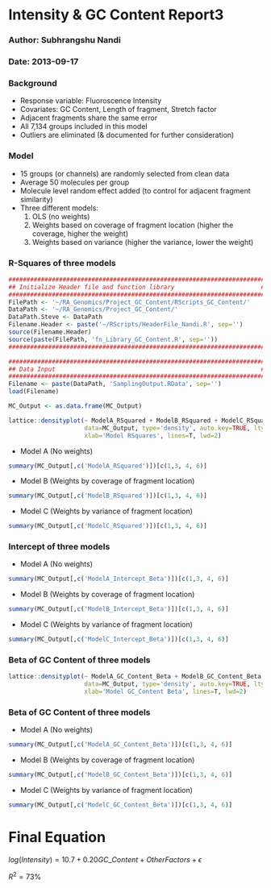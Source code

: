 Intensity & GC Content Report3
========================================================
### Author: Subhrangshu Nandi
### Date: 2013-09-17

### Background

- Response variable: Fluoroscence Intensity
- Covariates: GC Content, Length of fragment, Stretch factor
- Adjacent fragments share the same error
- All 7,134 groups included in this model
- Outliers are eliminated (& documented for further consideration)

### Model

- 15 groups (or channels) are randomly selected from clean data
- Average 50 molecules per group
- Molecule level random effect added (to control for adjacent fragment similarity)
- Three different models:
  1. OLS (no weights)
  2. Weights based on coverage of fragment location (higher the coverage, higher the weight)
  3. Weights based on variance (higher the variance, lower the weight)

### R-Squares of three models

```r
########################################################################
## Initialize Header file and function library                        ##
########################################################################
FilePath <- '~/RA_Genomics/Project_GC_Content/RScripts_GC_Content/'
DataPath <- '~/RA_Genomics/Project_GC_Content/'
DataPath.Steve <- DataPath
Filename.Header <- paste('~/RScripts/HeaderFile_Nandi.R', sep='')
source(Filename.Header)
source(paste(FilePath, 'fn_Library_GC_Content.R', sep=''))
########################################################################

########################################################################
## Data Input                                                         ##
########################################################################
Filename <- paste(DataPath, 'SamplingOutput.RData', sep='')
load(Filename)

MC_Output <- as.data.frame(MC_Output)
```

```r
lattice::densityplot(~ ModelA_RSquared + ModelB_RSquared + ModelC_RSquared, 
                     data=MC_Output, type='density', auto.key=TRUE, lty=c(1:3),
                     xlab='Model RSquares', lines=T, lwd=2)
```

- Model A (No weights)
```r
summary(MC_Output[,c('ModelA_RSquared')])[c(1,3, 4, 6)]
```
- Model B (Weights by coverage of fragment location)
```r
summary(MC_Output[,c('ModelB_RSquared')])[c(1,3, 4, 6)]
```
- Model C (Weights by variance of fragment location)
```r
summary(MC_Output[,c('ModelC_RSquared')])[c(1,3, 4, 6)]
```

### Intercept of three models
- Model A (No weights)
```r
summary(MC_Output[,c('ModelA_Intercept_Beta')])[c(1,3, 4, 6)]
```
- Model B (Weights by coverage of fragment location)
```r
summary(MC_Output[,c('ModelB_Intercept_Beta')])[c(1,3, 4, 6)]
```
- Model C (Weights by variance of fragment location)
```r
summary(MC_Output[,c('ModelC_Intercept_Beta')])[c(1,3, 4, 6)]
```

### Beta of GC Content of three models
```r
lattice::densityplot(~ ModelA_GC_Content_Beta + ModelB_GC_Content_Beta + ModelC_GC_Content_Beta, 
                     data=MC_Output, type='density', auto.key=TRUE, lty=c(1:3),
                     xlab='Model GC_Content Beta', lines=T, lwd=2)
```

### Beta of GC Content of three models
- Model A (No weights)
```r
summary(MC_Output[,c('ModelA_GC_Content_Beta')])[c(1,3, 4, 6)]
```
- Model B (Weights by coverage of fragment location)
```r
summary(MC_Output[,c('ModelB_GC_Content_Beta')])[c(1,3, 4, 6)]
```
- Model C (Weights by variance of fragment location)
```r
summary(MC_Output[,c('ModelC_GC_Content_Beta')])[c(1,3, 4, 6)]
```

Final Equation
========================================================

$log(Intensity) = 10.7 + 0.20 GC\_Content + Other Factors + \epsilon$

$R^2 = 73\%$
